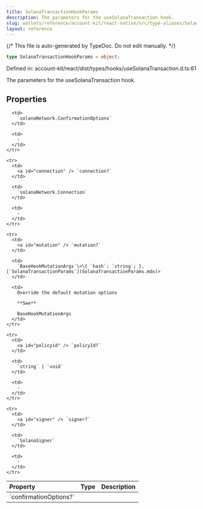 ```yaml
---
title: SolanaTransactionHookParams
description: The parameters for the useSolanaTransaction hook.
slug: wallets/reference/account-kit/react-native/src/type-aliases/SolanaTransactionHookParams
layout: reference
---
```


{/* This file is auto-generated by TypeDoc. Do not edit manually. */}

```ts
type SolanaTransactionHookParams = object;
```

Defined in: account-kit/react/dist/types/hooks/useSolanaTransaction.d.ts:61

The parameters for the useSolanaTransaction hook.

## Properties

<table>
  <thead>
    <tr>
      <th align="left">Property</th>
      <th align="left">Type</th>
      <th align="left">Description</th>
    </tr>
  </thead>

  <tbody>
    <tr>
      <td>
        <a id="confirmationoptions" /> `confirmationOptions?`
      </td>

      <td>
        `solanaNetwork.ConfirmationOptions`
      </td>

      <td>
        ‐
      </td>
    </tr>

    <tr>
      <td>
        <a id="connection" /> `connection?`
      </td>

      <td>
        `solanaNetwork.Connection`
      </td>

      <td>
        ‐
      </td>
    </tr>

    <tr>
      <td>
        <a id="mutation" /> `mutation?`
      </td>

      <td>
        `BaseHookMutationArgs`\<\{ `hash`: `string`; }, [`SolanaTransactionParams`](SolanaTransactionParams.mdx)>
      </td>

      <td>
        Override the default mutation options

        **See**

        BaseHookMutationArgs
      </td>
    </tr>

    <tr>
      <td>
        <a id="policyid" /> `policyId?`
      </td>

      <td>
        `string` | `void`
      </td>

      <td>
        ‐
      </td>
    </tr>

    <tr>
      <td>
        <a id="signer" /> `signer?`
      </td>

      <td>
        `SolanaSigner`
      </td>

      <td>
        ‐
      </td>
    </tr>

  </tbody>
</table>
